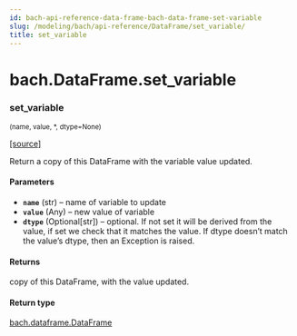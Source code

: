 ```yaml
---
id: bach-api-reference-data-frame-bach-data-frame-set-variable
slug: /modeling/bach/api-reference/DataFrame/set_variable/
title: set_variable
---
```


# bach.DataFrame.set_variable

<div className="method">

### <span className="name">set_variable</span>

<small className="parameter-list">(<span className="parameter" id="name">name</span>, <span className="parameter" id="value">value</span>, <span className="parameter" id="*">\*</span>, <span className="parameter" id="dtype">dtype=None</span>)</small>


&#8203;<span className="view-source">[[source]](https://github.com/objectiv/objectiv-analytics/blob/main/bach/bach/dataframe.py)</span>

<div className="content">

Return a copy of this DataFrame with the variable value updated.


#### Parameters

* **`name`** (str) – name of variable to update
* **`value`** (Any) – new value of variable
* **`dtype`** (Optional[str]) – optional. If not set it will be derived from the value, if set we check that it
matches the value. If dtype doesn’t match the value’s dtype, then an Exception is raised.



#### Returns

copy of this DataFrame, with the value updated.



#### Return type

[bach.dataframe.DataFrame](/modeling/bach/api-reference/DataFrame/bach.DataFrame.mdx)



</div>


</div>
